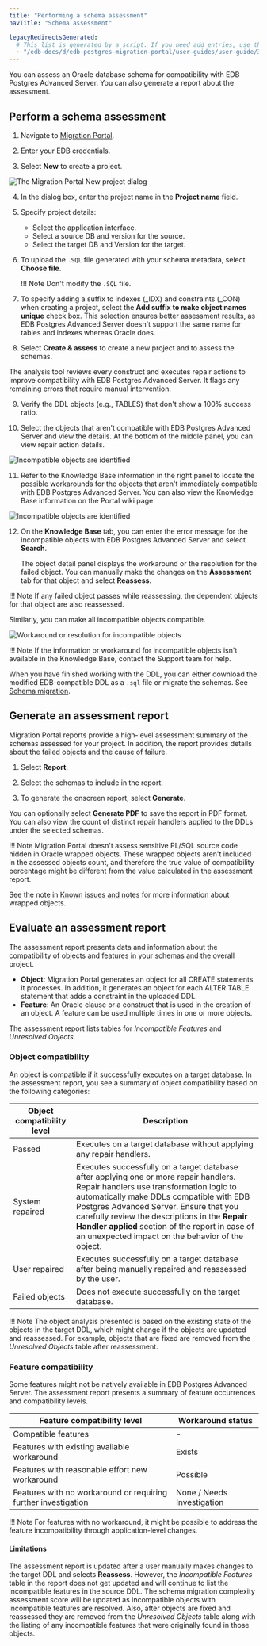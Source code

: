 ```yaml
---
title: "Performing a schema assessment"
navTitle: "Schema assessment"

legacyRedirectsGenerated:
  # This list is generated by a script. If you need add entries, use the `legacyRedirects` key.
  - "/edb-docs/d/edb-postgres-migration-portal/user-guides/user-guide/3.0.1/mp_schema_assessment.html"
---
```


<div id="mp_schema_assessment" class="registered_link"></div>

You can assess an Oracle database schema for compatibility with EDB Postgres Advanced Server. You can also generate a report about the assessment.

## Perform a schema assessment

1.  Navigate to [Migration Portal](https://migration.enterprisedb.com).

2.  Enter your EDB credentials.

3.  Select **New** to create a project.

 ![The Migration Portal New project dialog](../images/mp_schema_assessment_new_project_edited.png)

4.  In the dialog box, enter the project name in the **Project name** field.

5.  Specify project details:

    -   Select the application interface.
    -   Select a source DB and version for the source.
    -   Select the target DB and Version for the target.

6.  To upload the `.SQL` file generated with your schema metadata, select **Choose file**.

    !!! Note
        Don't modify the `.SQL` file.
            

7.  To specify adding a suffix to indexes (_IDX) and constraints (_CON) when creating a project, select the **Add suffix to make object names unique** check box. This selection ensures better assessment results, as EDB Postgres Advanced Server doesn't support the same name for tables and indexes whereas Oracle does.

8.  Select **Create & assess** to create a new project and to assess the schemas.

 The analysis tool reviews every construct and executes repair actions to improve compatibility with EDB Postgres Advanced Server. It flags any remaining errors that require manual intervention.

9.  Verify the DDL objects (e.g., TABLES) that don't show a 100% success ratio.

10. Select the objects that aren't compatible with EDB Postgres Advanced Server and view the details. At the bottom of the middle panel, you can view repair action details.

![Incompatible objects are identified](../images/mp_schema_assessment_incompatible.png)

11. Refer to the Knowledge Base information in the right panel to locate the possible workarounds for the objects that aren't immediately compatible with EDB Postgres Advanced Server. You can also view the Knowledge Base information on the Portal wiki page.

![Incompatible objects are identified](../images/mp_schema_assessment_errors.png)

12. On the **Knowledge Base** tab, you can enter the error message for the incompatible objects with EDB Postgres Advanced Server and select **Search**.

    The object detail panel displays the workaround or the resolution for the failed object. You can manually make the changes on the **Assessment** tab for that object and select **Reassess**.

 !!! Note
    If any failed object passes while reassessing, the dependent objects for that object are also reassessed.

 Similarly, you can make all incompatible objects compatible.

![Workaround or resolution for incompatible objects](../images/mp_schema_assessment_workaround.png)

!!! Note
    If the information or workaround for incompatible objects isn't available in the Knowledge Base, contact the Support team for help.

When you have finished working with the DDL, you can either download the modified EDB-compatible DDL as a `.sql` file or migrate the schemas. See [Schema migration](03_mp_schema_migration/#mp_schema_migration).

<div id="mp_report" class="registered_link"></div>

## Generate an assessment report

Migration Portal reports provide a high-level assessment summary of the schemas assessed for your project. In addition, the report provides details about the failed objects and the cause of failure.

1.  Select **Report**.

2.  Select the schemas to include in the report.

3.  To generate the onscreen report, select **Generate**.

You can optionally select **Generate PDF** to save the report in PDF format. You can also view the count of distinct repair handlers applied to the DDLs under the selected schemas.

!!! Note
    Migration Portal doesn't assess sensitive PL/SQL source code hidden in Oracle wrapped objects. These wrapped objects aren't included in the assessed objects count, and therefore the true value of compatibility percentage might be different from the value calculated in the assessment report.  
    
See the note in [Known issues and notes](/migration_portal/latest/known_issues_notes/#wrapped-objects) for more information about wrapped objects.

## Evaluate an assessment report

The assessment report presents data and information about the compatibility of objects and features in your schemas and the overall project. 

- **Object**: Migration Portal generates an object for all CREATE statements it processes. In addition, it generates an object for each ALTER TABLE statement that adds a constraint in the uploaded DDL.
- **Feature**: An Oracle clause or a construct that is used in the creation of an object. A feature can be used multiple times in one or more objects.

The assessment report lists tables for *Incompatible Features* and *Unresolved Objects*. 

### Object compatibility

An object is compatible if it successfully executes on a target database. In the assessment report, you see a summary of object compatibility based on the following categories:

| Object compatibility level | Description                                                                                                                                                                                                                                                                                                                                                                       |
|----------------------------|-----------------------------------------------------------------------------------------------------------------------------------------------------------------------------------------------------------------------------------------------------------------------------------------------------------------------------------------------------------------------------------|
| Passed                     | Executes on a target database without applying any repair handlers.                                                                                                                                                                                                                                                                                                        |
| System repaired            | Executes successfully on a target database after applying one or more repair handlers.  Repair handlers use transformation logic to automatically make DDLs compatible with EDB Postgres Advanced Server. Ensure that you carefully review the descriptions in the **Repair Handler applied** section of the report in case of an unexpected impact on the behavior of the object. |
| User repaired              | Executes successfully on a target database after being manually repaired and reassessed by the user.                                                                                                                                                                                                                                                                                                       |
| Failed objects             | Does not execute successfully on the target database.                                                                                                                                                                                                                                                                                                                          |

!!! Note
    The object analysis presented is based on the existing state of the objects in the target DDL, which might change if the objects are updated and reassessed. For example, objects that are fixed are removed from the *Unresolved Objects* table after reassessment.

### Feature compatibility

Some features might not be natively available in EDB Postgres Advanced Server. The assessment report presents a summary of feature occurrences and compatibility levels.

| Feature compatibility level                                    | Workaround status                                                                                                                                               |
|----------------------------------------------------------------|-----------------------------------------------------------------------------------------------------------------------------------------------------------------|
| Compatible features                                            | -                                                                                                                                                               |
| Features with existing available workaround                    | Exists                                                                                                                                                          |
| Features with reasonable effort new workaround                 | Possible                                                                                                                                                        |
| Features with no workaround or requiring further investigation | None / Needs Investigation |

!!! Note
    For features with no workaround, it might be possible to address the feature incompatibility through application-level changes.
 
#### Limitations 

The assessment report is updated after a user manually makes changes to the target DDL and selects **Reassess**. However, the *Incompatible Features* table in the report does not get updated and will continue to list the incompatible features in the source DDL.  The schema migration complexity assessment score will be updated as incompatible objects with incompatible features are resolved.  Also, after objects are fixed and reassessed they are removed from the *Unresolved Objects* table along with the listing of any incompatible features that were originally found in those objects.
